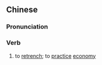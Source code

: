 {{also|撙节}}
==Chinese==
{{zh-forms|s=撙节}}

===Pronunciation===
{{zh-pron
|m=zǔnjié
|c=zyun2 zit3
|mn=qz,tw,xm,zz:chún-chat/xm:chún-chiat
|cat=verb
}}

===Verb===
{{zh-verb}}

# to [[retrench]]; to [[practice]] [[economy]]